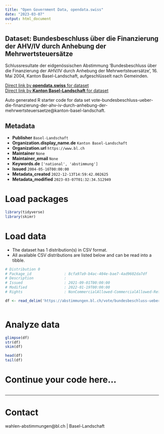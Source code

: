 ```yaml
---
title: "Open Government Data, opendata.swiss"
date: "2023-03-07"
output: html_document
---
```


## Dataset: Bundesbeschluss über die Finanzierung der AHV/IV durch Anhebung der Mehrwertsteuersätze

Schlussresultate der eidgenössischen Abstimmung 'Bundesbeschluss über die Finanzierung der AHV/IV durch Anhebung der Mehrwertsteuersätze', 16. Mai 2004, Kanton Basel-Landschaft, aufgeschlüsselt nach Gemeinden.

[Direct link by **opendata.swiss** for dataset](https://opendata.swiss/de/dataset/bundesbeschluss-uber-die-finanzierung-der-ahv-iv-durch-anhebung-der-mehrwertsteuersatze)<br>
[Direct link by **Kanton Basel-Landschaft** for dataset](https://abstimmungen.bl.ch/vote/bundesbeschluss-ueber-die-finanzierung-der-ahv-iv-durch-anhebung-der-mehrwertsteuersaetze/data)

Auto generated R starter code for data set vote-bundesbeschluss-ueber-die-finanzierung-der-ahv-iv-durch-anhebung-der-mehrwertsteuersaetze@kanton-basel-landschaft.

## Metadata

- **Publisher** `Basel-Landschaft`
- **Organization.display_name.de** `Kanton Basel-Landschaft`
- **Organization.url** `https://www.bl.ch`
- **Maintainer** `None`
- **Maintainer_email** `None`
- **Keywords.de** `['national', 'abstimmung']`
- **Issued** `2004-05-16T00:00:00`
- **Metadata_created** `2022-12-13T14:59:42.002625`
- **Metadata_modified** `2023-03-07T01:32:34.512949`


# Load packages

```r

library(tidyverse)
library(skimr)

```

# Load data

-   The dataset has 1 distribution(s) in CSV format.
-   All available CSV distributions are listed below and can be read into a tibble.

```r

# Distribution 0
# Package_id               : 8cfa97a9-b4ac-404e-bae7-4ad9602da7df
# Description              : 
# Issued                   : 2021-09-01T00:00:00
# Modified                 : 2022-01-19T00:00:00
# Rights                   : NonCommercialAllowed-CommercialAllowed-ReferenceRequired

df <- read_delim('https://abstimmungen.bl.ch/vote/bundesbeschluss-ueber-die-finanzierung-der-ahv-iv-durch-anhebung-der-mehrwertsteuersaetze/data-csv')



```

# Analyze data

```r

glimpse(df)
str(df)
skim(df)

head(df)
tail(df)

```

# Continue your code here...

```r

```

------------------------------------------------------------------------

# Contact

wahlen-abstimmungen@bl.ch | Basel-Landschaft
